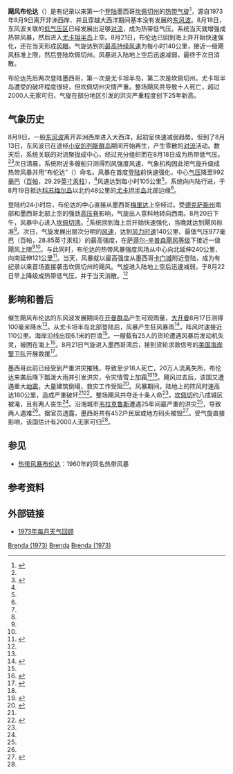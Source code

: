 {{noteTA
|G1=USState
|1=zh-cn:安的列斯;zh-hk:安地列斯;zh-tw:安地列斯;
}}
{{Infobox Hurricane
| Name=飓风布伦达<br />{{lang|en|Hurricane Brenda}}
| Type=飓风
| Year=1973
| Basin=Atl
| Image location=Brenda 73.png
| Image name=飓风布伦达登陆前不久的卫星图像
| Formed=1973年8月18日
| Dissipated=1973年8月22日
| 1-min winds=80
| Pressure=977
| Damages=
| Fatalities=共十人
| Areas=[[开曼群岛|开曼群岛]]和[[墨西哥|墨西哥]]
| Hurricane season=[[1973年大西洋飓风季|1973年大西洋飓风季]]
}}
'''飓风布伦达'''（{{lang-en|Hurricane Brenda}}）是有纪录以来第一个[[登陆_(气象学)|登陆]]墨西哥[[坎佩切州|坎佩切州]]的[[热带气旋|热带气旋]]<ref name="ATCR">{{cite web | author1 = Paul J. Herbert | author2 = Neil L. Frank | publisher = [[国家飓风中心|National Hurricane Center]] | date = 1974-01-28 | accessdate = 2017-01-16 | title = Atlantic Hurricane Season of 1973 | url = http://www.aoml.noaa.gov/general/lib/lib1/nhclib/mwreviews/1973.pdf | format = [[便携式文档格式|PDF]] | archiveurl = https://web.archive.org/web/20160303191753/http://www.aoml.noaa.gov/general/lib/lib1/nhclib/mwreviews/1973.pdf | archivedate = 2016-03-03 | deadurl = no }}</ref>，源自1973年8月9日离开非洲西岸、并且穿越大西洋期间基本没有发展的[[东风波|东风波]]。8月18日，东风波关联的[[低气压|低气压区]]已经发展出足够[[对流|对流]]，成为热带低气压。系统当天就增强成热带风暴，然后进入[[尤卡坦半岛|尤卡坦半岛]]上空。8月21日，布伦达已回到海上并开始快速强化，还在当天形成[[风眼|风眼]]。气旋达到的[[最大持续风速|最高持续风速]]为每小时140公里，接近一级飓风标准上限，然后登陆坎佩切州。风暴进入陆地上空后迅速减弱，最终于次日消散。

布伦达先后两次登陆墨西哥，第一次是尤卡坦半岛，第二次是坎佩切州。尤卡坦半岛遭受的破坏程度很轻，但坎佩切州灾情严重。整场飓风共导致十人死亡，超过2000人无家可归，气旋在部分地区引发的洪灾严重程度创下25年新高。

== 气象历史 ==
{{storm path|Brenda 1973 track.png}}
8月9日，一股[[东风波|东风波]]离开非洲西岸进入大西洋，起初呈快速减弱趋势。但到了8月13日，东风波已在途经[[小安的列斯群岛|小安的列斯群岛]]期间开始再生，产生零散的[[对流|对流]]活动。数天后，系统关联的对流聚拢成中心，经过充分组织而在8月18日成为热带低气压。<ref name="ATCR" /><ref name="HURDAT">{{cite web | author = Hurricane Specialists Unit | publisher = National Hurricane Center | year = 2009 | accessdate = 2017-01-16 | title = Easy to Read HURDAT 1851-2008 | url = http://www.aoml.noaa.gov/hrd/hurdat/easyread-2009.html | archivedate = 2016-03-05 | deadurl = no | archiveurl = https://web.archive.org/web/20160305031132/http://www.aoml.noaa.gov/hrd/hurdat/easyread-2009.html }}</ref>次日清晨，系统附近多艘船只测得烈风强度风速，气象机构因此把气旋升级成热带风暴并用“布伦达”（{{lang|en|Brenda}}）命名。风暴在首度[[登陆_(气象学)|登陆]]前快速强化，中心[[气压|气压]]降至992[[巴|毫巴]]（[[帕斯卡|百帕]]，29.29[[英寸汞柱|英寸汞柱]]），<ref name="ATCR" />风速达到每小时105公里<ref name="HURDAT" />。系统向内陆行进，于8月19日抵达[[科苏梅尔岛|科苏梅尔岛]]以北约48公里的[[尤卡坦半岛|尤卡坦半岛]]北部边缘<ref name="ATCR" />。

登陆约24小时后，布伦达的中心直接从墨西哥[[梅里达_(墨西哥)|梅里达]]上空经过。受[[德克萨斯州|德克萨斯州]]南部和墨西哥北部上空的强劲[[高压脊|高压脊]]影响，气旋出人意料地转向西南。8月20日下午，风暴中心进入[[坎佩切湾|坎佩切湾]]。<ref name="ATCR" />系统回到海上后开始快速强化，当晚就达到飓风标准<ref name="HURDAT" />。次日，气旋发展出层次分明的[[风速|风速]]，达到[[最大持续风速|风力时速]]140公里、最低气压977毫巴（百帕，28.85英寸汞柱）的最高强度，在[[萨菲尔-辛普森飓风等级|萨菲尔-辛普森飓风等级]]下接近一级飓风上限<ref name="ATCR" /><ref name="HURDAT" />。与此同时，布伦达的热带风暴强度风场从中心向北延伸240公里、向南延伸121公里<ref>{{cite news | agency = [[合众国际社|United Press International]] | newspaper = St. Petersburg Times | date = 1973-08-21 | accessdate = 2017-01-16 | title = Hurricane Brenda Whirls Southwest | url = https://news.google.com/newspapers?id=BMANAAAAIBAJ&sjid=-HIDAAAAIBAJ&pg=3505,10926&dq=hurricane+brenda | archive-date = 2021-08-12 | archive-url = https://web.archive.org/web/20210812032519/https://news.google.com/newspapers?id=BMANAAAAIBAJ&sjid=-HIDAAAAIBAJ&pg=3505%2C10926&dq=hurricane+brenda }}</ref>。当天，风暴就以最高强度从墨西哥[[卡门城|卡门城]]附近登陆，成为有纪录以来首场直接袭击坎佩切州的飓风。气旋进入陆地上空后迅速减弱，于8月22日早上降级成热带低气压，并于当天消散。<ref name="ATCR" />

== 影响和善后 ==
催生飓风布伦达的东风波发展期间在[[开曼群岛|开曼群岛]]产生可观雨量，[[大开曼|大开曼]]8月17日测得100毫米降水<ref name="ATCR" />。从尤卡坦半岛北部登陆后，风暴产生狂风暴雨<ref name="SPT2">{{cite news | author = United Press International | newspaper = St. Petersburg Times | date = 1973-08-22 | accessdate = 2017-01-16 | title = Brenda Slashes Into Mexico; 2 Persons Killed | url = https://news.google.com/newspapers?id=BcANAAAAIBAJ&sjid=-HIDAAAAIBAJ&pg=6895,624077&dq=hurricane+brenda | archive-date = 2021-08-12 | archive-url = https://web.archive.org/web/20210812032437/https://news.google.com/newspapers?id=BcANAAAAIBAJ&sjid=-HIDAAAAIBAJ&pg=6895%2C624077&dq=hurricane+brenda }}</ref>，阵风时速接近110公里。海岸沿线出现6.1米的巨浪<ref name="ATCR" />。一艘载有25人的货轮遭遇风暴后发动机失灵，被困在海上<ref name="SPT1">{{cite news | agency = United Press International | newspaper = St. Petersburg Times | date = 1973-08-22 | accessdate = 2017-01-16 | title = Brenda Sloshes Into Mexico; 2 Persons Killed | url = https://news.google.com/newspapers?id=BcANAAAAIBAJ&sjid=-HIDAAAAIBAJ&pg=6895,624077&dq=hurricane+brenda+1973 | archive-date = 2021-11-19 | archive-url = https://web.archive.org/web/20211119042026/https://news.google.com/newspapers?id=BcANAAAAIBAJ&sjid=-HIDAAAAIBAJ&pg=6895%2C624077&dq=hurricane+brenda+1973 }}</ref>。8月21日气旋进入墨西哥湾后，接到货轮求救信号的[[美国海岸警卫队|美国海岸警卫队]]开展救援<ref>{{cite news | agency = [[美联社|Associated Press]] | newspaper = The Free-Lance Star | date = 1973-08-21 | accessdate = 2017-01-16 | title = Hurricane drifting off coast of Mexico | url = https://news.google.com/newspapers?id=rmoQAAAAIBAJ&sjid=3YsDAAAAIBAJ&pg=7389,2536951&dq=hurricane+brenda | archive-date = 2021-08-12 | archive-url = https://web.archive.org/web/20210812031111/https://news.google.com/newspapers?id=rmoQAAAAIBAJ&sjid=3YsDAAAAIBAJ&pg=7389%2C2536951&dq=hurricane+brenda }}</ref>。

墨西哥此前已经受到严重洪灾摧残，导致至少18人死亡，20万人流离失所，布伦达来袭后降下瓢泼大雨并引发洪灾，令灾情雪上加霜<ref name="ATCR" /><ref name="LAT1">{{cite news | author = Staff Writer | newspaper = Los Angeles Times | date = 1973-08-20 | accessdate = 2017-01-16 | title = Hurricane Brenda Heightens Flooding Misery in Mexico | url = http://pqasb.pqarchiver.com/latimes/doc/157347995.html?FMT=ABS&FMTS=ABS:AI&type=historic&date=Aug%2020,%201973&author=&pub=Los%20Angeles%20Times&edition=&startpage=&desc=Hurricane%20Brenda%20Heightens%20Flooding%20Misery%20in%20Mexico | archive-date = 2017-12-16 | archive-url = https://web.archive.org/web/20171216144054/https://pqasb.pqarchiver.com/latimes/doc/157347995.html?FMT=ABS&FMTS=ABS:AI&type=historic&date=Aug%2020,%201973&author=&pub=Los%20Angeles%20Times&edition=&startpage=&desc=Hurricane%20Brenda%20Heightens%20Flooding%20Misery%20in%20Mexico | dead-url = no }}</ref>。飓风过去后，该国又遭遇重大[[地震|地震]]，大量建筑倒塌，救灾工作受阻<ref>{{cite news | author = Francis B. Kent | publisher = [[洛杉矶时报|Los Angeles Times]] | date = 1973-08-30 | accessdate = 2017-01-16 | title = Torrential Rains Hamper Hunt for Quake Victims in Mexico | url = http://pqasb.pqarchiver.com/latimes/doc/157315437.html?FMT=ABS&FMTS=ABS:AI&type=historic&date=Aug%2030,%201973&author=&pub=Los%20Angeles%20Times&edition=&startpage=&desc=Torrential%20Rains%20Hamper%20Hunt%20for%20Quake%20Victims%20in%20Mexico | archive-date = 2017-12-17 | archive-url = https://web.archive.org/web/20171217014032/https://pqasb.pqarchiver.com/latimes/doc/157315437.html?FMT=ABS&FMTS=ABS:AI&type=historic&date=Aug%2030,%201973&author=&pub=Los%20Angeles%20Times&edition=&startpage=&desc=Torrential%20Rains%20Hamper%20Hunt%20for%20Quake%20Victims%20in%20Mexico | dead-url = no }}</ref>。风暴期间，陆地上的阵风时速高达180公里，造成严重破坏<ref name="LAT1" /><ref>{{cite news | agency = Associated Press | newspaper = Pittsburgh Post-Gazette | date = 1973-08-29 | accessdate = 2017-01-16 | title = Nearly 500 Die in Mexico Quake | url = https://news.google.com/newspapers?id=BksNAAAAIBAJ&sjid=Dm0DAAAAIBAJ&pg=6079,3674459&dq=hurricane+brenda | archive-date = 2021-08-12 | archive-url = https://web.archive.org/web/20210812032450/https://news.google.com/newspapers?id=BksNAAAAIBAJ&sjid=Dm0DAAAAIBAJ&pg=6079%2C3674459&dq=hurricane+brenda }}</ref>。整场飓风共夺走十条人命<ref name="ATCR" />，[[坎佩切|坎佩切]]约八成城区被淹，且有两人丧生<ref name="SPT1" />。沿海城市[[韦拉克鲁斯_(韦拉克鲁斯州)|韦拉克鲁斯]]遭遇25年间最严重的洪灾<ref name="ATCR" />，导致两人遇难<ref name="SPT2" />。据官员透露，墨西哥共有452户民居或地方码头被毁<ref>{{cite web | author = Staff Writer | publisher = Grupo Editorial Milenio | date = 2009-08-22 | accessdate = 2011-10-05 | title = A 36 años, recuerdan la furia de "Brenda" | url = http://impreso.milenio.com/node/8628715 | archivedate = 2011-10-05 | deadurl = yes | archiveurl = https://web.archive.org/web/20111005215710/http://impreso.milenio.com/node/8628715 }}</ref>。受气旋直接影响，该国估计有2000人无家可归<ref name="ATCR" />。

== 参见 ==
{{Portal|热带气旋}}
* [[热带风暴布伦达|热带风暴布伦达]]：1960年的同名热带风暴

== 参考资料 ==
{{Reflist|35em}}

== 外部链接 ==
*[http://www.aoml.noaa.gov/general/lib/lib1/nhclib/mwreviews/1973.pdf 1973年每月天气回顾]{{Wayback|url=http://www.aoml.noaa.gov/general/lib/lib1/nhclib/mwreviews/1973.pdf |date=20160303191753 }}

{{1973年大西洋飓风季}}

[[Category:影响墨西哥的北大西洋热带气旋|Brenda (1973)]]
[[Category:1973年大西洋飓风季|Brenda]]
[[Category:一级大西洋飓风|Brenda (1973)]]
{{Good article}}